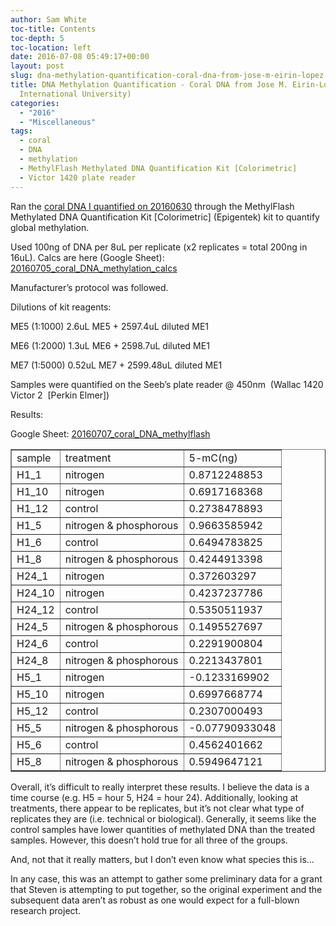 ```yaml
---
author: Sam White
toc-title: Contents
toc-depth: 5
toc-location: left
date: 2016-07-08 05:49:17+00:00
layout: post
slug: dna-methylation-quantification-coral-dna-from-jose-m-eirin-lopez-florida-international-university
title: DNA Methylation Quantification - Coral DNA from Jose M. Eirin-Lopez (Florida
  International University)
categories:
  - "2016"
  - "Miscellaneous"
tags:
  - coral
  - DNA
  - methylation
  - MethylFlash Methylated DNA Quantification Kit [Colorimetric]
  - Victor 1420 plate reader
---
```


Ran the [coral DNA I quantified on 20160630](https://robertslab.github.io/sams-notebook/posts/2016/2016-06-30-dna-quantification-coral-dna-from-jose-m-eirin-lopez-florida-international-university/) through the MethylFlash Methylated DNA Quantification Kit [Colorimetric] (Epigentek) kit to quantify global methylation.

Used 100ng of DNA per 8uL per replicate (x2 replicates = total 200ng in 16uL). Calcs are here (Google Sheet): [20160705_coral_DNA_methylation_calcs](https://docs.google.com/spreadsheets/d/1683h5LXHM7f92xT7BgPqYJGBbQq9XBSlXDzjgRXDHug/edit?usp=sharing)

Manufacturer's protocol was followed.

Dilutions of kit reagents:

ME5 (1:1000) 2.6uL ME5 + 2597.4uL diluted ME1

ME6 (1:2000) 1.3uL ME6 + 2598.7uL diluted ME1

ME7 (1:5000) 0.52uL ME7 + 2599.48uL diluted ME1

Samples were quantified on the Seeb's plate reader @ 450nm  (Wallac 1420 Victor 2  [Perkin Elmer])

Results:

Google Sheet: [20160707_coral_DNA_methylflash](https://docs.google.com/spreadsheets/d/1g8rLlWWkBIdTXfBDfyNcrsbLlxR6F-evprDec-prrpA/edit?usp=sharing)

<table cellpadding="0" cellspacing="0" border="1" dir="ltr" > 
<tbody >
<tr >

<td data-sheets-value="{"1":2,"2":"sample"}" >sample
</td>

<td data-sheets-value="{"1":2,"2":"treatment"}" >treatment
</td>

<td data-sheets-value="{"1":2,"2":"5-mC(ng)"}" >5-mC(ng)
</td>
</tr>
<tr >

<td data-sheets-value="{"1":2,"2":"H1_1"}" >H1_1
</td>

<td data-sheets-value="{"1":2,"2":"nitrogen"}" >nitrogen
</td>

<td data-sheets-value="{"1":3,"3":0.8712248852798834}" >0.8712248853
</td>
</tr>
<tr >

<td data-sheets-value="{"1":2,"2":"H1_10"}" >H1_10
</td>

<td data-sheets-value="{"1":2,"2":"nitrogen"}" >nitrogen
</td>

<td data-sheets-value="{"1":3,"3":0.6917168368270361}" >0.6917168368
</td>
</tr>
<tr >

<td data-sheets-value="{"1":2,"2":"H1_12"}" >H1_12
</td>

<td data-sheets-value="{"1":2,"2":"control"}" >control
</td>

<td data-sheets-value="{"1":3,"3":0.27384788925379067}" >0.2738478893
</td>
</tr>
<tr >

<td data-sheets-value="{"1":2,"2":"H1_5"}" >H1_5
</td>

<td data-sheets-value="{"1":2,"2":"nitrogen & phosphorous"}" >nitrogen & phosphorous
</td>

<td data-sheets-value="{"1":3,"3":0.9663585942147576}" >0.9663585942
</td>
</tr>
<tr >

<td data-sheets-value="{"1":2,"2":"H1_6"}" >H1_6
</td>

<td data-sheets-value="{"1":2,"2":"control"}" >control
</td>

<td data-sheets-value="{"1":3,"3":0.6494783825260435}" >0.6494783825
</td>
</tr>
<tr >

<td data-sheets-value="{"1":2,"2":"H1_8"}" >H1_8
</td>

<td data-sheets-value="{"1":2,"2":"nitrogen & phosphorous"}" >nitrogen & phosphorous
</td>

<td data-sheets-value="{"1":3,"3":0.42449133983942927}" >0.4244913398
</td>
</tr>
<tr >

<td data-sheets-value="{"1":2,"2":"H24_1"}" >H24_1
</td>

<td data-sheets-value="{"1":2,"2":"nitrogen"}" >nitrogen
</td>

<td data-sheets-value="{"1":3,"3":0.37260329701645956}" >0.372603297
</td>
</tr>
<tr >

<td data-sheets-value="{"1":2,"2":"H24_10"}" >H24_10
</td>

<td data-sheets-value="{"1":2,"2":"nitrogen"}" >nitrogen
</td>

<td data-sheets-value="{"1":3,"3":0.4237237785542886}" >0.4237237786
</td>
</tr>
<tr >

<td data-sheets-value="{"1":2,"2":"H24_12"}" >H24_12
</td>

<td data-sheets-value="{"1":2,"2":"control"}" >control
</td>

<td data-sheets-value="{"1":3,"3":0.5350511936669871}" >0.5350511937
</td>
</tr>
<tr >

<td data-sheets-value="{"1":2,"2":"H24_5"}" >H24_5
</td>

<td data-sheets-value="{"1":2,"2":"nitrogen & phosphorous"}" >nitrogen & phosphorous
</td>

<td data-sheets-value="{"1":3,"3":0.14955276973423332}" >0.1495527697
</td>
</tr>
<tr >

<td data-sheets-value="{"1":2,"2":"H24_6"}" >H24_6
</td>

<td data-sheets-value="{"1":2,"2":"control"}" >control
</td>

<td data-sheets-value="{"1":3,"3":0.22919008041022113}" >0.2291900804
</td>
</tr>
<tr >

<td data-sheets-value="{"1":2,"2":"H24_8"}" >H24_8
</td>

<td data-sheets-value="{"1":2,"2":"nitrogen & phosphorous"}" >nitrogen & phosphorous
</td>

<td data-sheets-value="{"1":3,"3":0.2213437800755694}" >0.2213437801
</td>
</tr>
<tr >

<td data-sheets-value="{"1":2,"2":"H5_1"}" >H5_1
</td>

<td data-sheets-value="{"1":2,"2":"nitrogen"}" >nitrogen
</td>

<td data-sheets-value="{"1":3,"3":-0.12331699024135115}" >-0.1233169902
</td>
</tr>
<tr >

<td data-sheets-value="{"1":2,"2":"H5_10"}" >H5_10
</td>

<td data-sheets-value="{"1":2,"2":"nitrogen"}" >nitrogen
</td>

<td data-sheets-value="{"1":3,"3":0.6997668774413557}" >0.6997668774
</td>
</tr>
<tr >

<td data-sheets-value="{"1":2,"2":"H5_12"}" >H5_12
</td>

<td data-sheets-value="{"1":2,"2":"control"}" >control
</td>

<td data-sheets-value="{"1":3,"3":0.23070004925353943}" >0.2307000493
</td>
</tr>
<tr >

<td data-sheets-value="{"1":2,"2":"H5_5"}" >H5_5
</td>

<td data-sheets-value="{"1":2,"2":"nitrogen & phosphorous"}" >nitrogen & phosphorous
</td>

<td data-sheets-value="{"1":3,"3":-0.0779093304819421}" >-0.07790933048
</td>
</tr>
<tr >

<td data-sheets-value="{"1":2,"2":"H5_6"}" >H5_6
</td>

<td data-sheets-value="{"1":2,"2":"control"}" >control
</td>

<td data-sheets-value="{"1":3,"3":0.4562401661855895}" >0.4562401662
</td>
</tr>
<tr >

<td data-sheets-value="{"1":2,"2":"H5_8"}" >H5_8
</td>

<td data-sheets-value="{"1":2,"2":"nitrogen & phosphorous"}" >nitrogen & phosphorous
</td>

<td data-sheets-value="{"1":3,"3":0.5949647121305762}" >0.5949647121
</td>
</tr>
</tbody>
</table>



Overall, it's difficult to really interpret these results. I believe the data is a time course (e.g. H5 = hour 5, H24 = hour 24). Additionally, looking at treatments, there appear to be replicates, but it's not clear what type of replicates they are (i.e. technical or biological). Generally, it seems like the control samples have lower quantities of methylated DNA than the treated samples. However, this doesn't hold true for all three of the groups.

And, not that it really matters, but I don't even know what species this is...

In any case, this was an attempt to gather some preliminary data for a grant that Steven is attempting to put together, so the original experiment and the subsequent data aren't as robust as one would expect for a full-blown research project.
